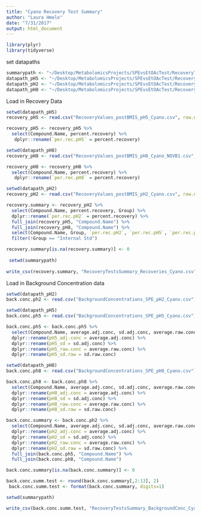 ```yaml
---
title: "Cyano Recovery Test Summary"
author: "Laura Hmelo"
date: "7/31/2017"
output: html_document
---
```


```r
library(plyr)
library(tidyverse)
```


set datapaths
```r
summarypath <- "~/Desktop/MetabolomicsProjects/SPEvsEtOAcTest/RecoveryTests"
datapath_pH5 <- "~/Desktop/MetabolomicsProjects/SPEvsEtOAcTest/RecoveryTests/Cyano_pH5"
datapath_pH2 <- "~/Desktop/MetabolomicsProjects/SPEvsEtOAcTest/RecoveryTests/Cyano_pH2"
datapath_pH8 <- "~/Desktop/MetabolomicsProjects/SPEvsEtOAcTest/RecoveryTests/Cyano_pH8"
```


Load in Recovery Data
```r
setwd(datapath_pH5)
recovery_pH5 <- read.csv("RecoveryValues_postBMIS_pH5_Cyano.csv", row.names = 1)

recovery_pH5 <- recovery_pH5 %>% 
  select(Compound.Name, percent.recovery) %>% 
   dplyr::rename(`per.rec.pH5` = percent.recovery)

setwd(datapath_pH8)
recovery_pH8 <- read.csv("RecoveryValues_postBMIS_pH8_Cyano_NOVB1.csv", row.names = 1)

recovery_pH8 <- recovery_pH8 %>% 
  select(Compound.Name, percent.recovery) %>% 
   dplyr::rename(`per.rec.pH8` = percent.recovery)

setwd(datapath_pH2)
recovery_pH2 <- read.csv("RecoveryValues_postBMIS_pH2_Cyano.csv", row.names = 1)

recovery.summary <- recovery_pH2 %>% 
  select(Compound.Name, percent.recovery, Group) %>% 
  dplyr::rename(`per.rec.pH2` = percent.recovery) %>%
  full_join(recovery_pH5, "Compound.Name") %>% 
  full_join(recovery_pH8, "Compound.Name") %>% 
  select(Compound.Name, Group, `per.rec.pH2`, `per.rec.pH5`, `per.rec.pH8`) %>% 
  filter(!Group == "Internal Std")

recovery.summary[is.na(recovery.summary)] <- 0
  
 setwd(summarypath) 
  
write_csv(recovery.summary, "RecoveryTestsSummary_Recoveries_Cyano.csv")
```
Load in Background Concentration data

```r
setwd(datapath_pH2)
back.conc.ph2 <- read.csv("BackgroundConcentrations_SPE_pH2_Cyano.csv")

setwd(datapath_pH5)
back.conc.ph5 <- read.csv("BackgroundConcentrations_SPE_pH5_Cyano.csv")

back.conc.ph5 <- back.conc.ph5 %>% 
  select(Compound.Name, average.adj.conc, sd.adj.conc, average.raw.conc, sd.raw.conc) %>% 
  dplyr::rename(pH5_adj.conc = average.adj.conc) %>% 
  dplyr::rename(pH5_sd = sd.adj.conc) %>% 
  dplyr::rename(pH5_raw.conc = average.raw.conc) %>% 
  dplyr::rename(pH5_sd.raw = sd.raw.conc)

setwd(datapath_pH8)
back.conc.ph8 <- read.csv("BackgroundConcentrations_SPE_pH8_Cyano.csv")

back.conc.ph8 <- back.conc.ph8 %>% 
  select(Compound.Name, average.adj.conc, sd.adj.conc, average.raw.conc, sd.raw.conc) %>% 
  dplyr::rename(pH8_adj.conc = average.adj.conc) %>% 
  dplyr::rename(pH8_sd = sd.adj.conc) %>% 
  dplyr::rename(pH8_raw.conc = average.raw.conc) %>% 
  dplyr::rename(pH8_sd.raw = sd.raw.conc)

back.conc.summary <- back.conc.ph2 %>% 
  select(Compound.Name, average.adj.conc, sd.adj.conc, average.raw.conc, sd.raw.conc) %>% 
  dplyr::rename(pH2_adj.conc = average.adj.conc) %>% 
  dplyr::rename(pH2_sd = sd.adj.conc) %>% 
  dplyr::rename(pH2_raw.conc = average.raw.conc) %>% 
  dplyr::rename(pH2_sd.raw = sd.raw.conc) %>% 
  full_join(back.conc.ph5, "Compound.Name") %>% 
  full_join(back.conc.ph8, "Compound.Name")

back.conc.summary[is.na(back.conc.summary)] <- 0

back.conc.summ.test <- round(back.conc.summary[,2:13], 2)
 back.conc.summ.test <- format(back.conc.summary, digits=1) 

setwd(summarypath)

write_csv(back.conc.summ.test, "RecoveryTestsSummary_BackgroundConc_Cyano.csv")
```

